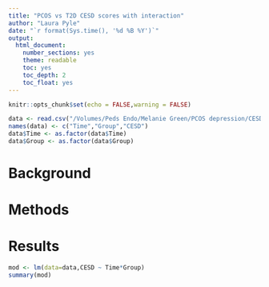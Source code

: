 ```yaml
---
title: "PCOS vs T2D CESD scores with interaction"
author: "Laura Pyle"
date: "`r format(Sys.time(), '%d %B %Y')`"
output:
  html_document:
    number_sections: yes
    theme: readable
    toc: yes
    toc_depth: 2
    toc_float: yes
---
```


```r
knitr::opts_chunk$set(echo = FALSE,warning = FALSE)

data <- read.csv("/Volumes/Peds Endo/Melanie Green/PCOS depression/CESD data only for pre-post stratification 3-17-2023 long.csv")
names(data) <- c("Time","Group","CESD")
data$Time <- as.factor(data$Time)
data$Group <- as.factor(data$Group)

```

# Background

# Methods

# Results

```r
mod <- lm(data=data,CESD ~ Time*Group)
summary(mod)
```
<br>
